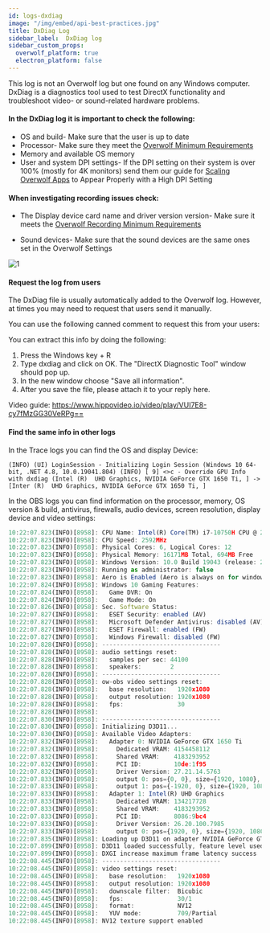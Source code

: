 ```yaml
---
id: logs-dxdiag
image: "/img/embed/api-best-practices.jpg"
title: DxDiag Log
sidebar_label:  DxDiag log
sidebar_custom_props:
  overwolf_platform: true
  electron_platform: false
---
```


This log is not an Overwolf log but one found on any Windows computer. DxDiag is a diagnostics tool used to test DirectX functionality and troubleshoot video- or sound-related hardware problems. 

#### In the DxDiag log it is important to check the following:

* OS and build- Make sure that the user is up to date
* Processor- Make sure they meet the [Overwolf Minimum Requirements](https://support.overwolf.com/en/support/solutions/articles/9000177155-general-issues-and-solutions#minimum) 
* Memory and available OS memory
* User and system DPI settings- If the DPI setting on their system is over 100% (mostly for 4K monitors) send them our guide for [Scaling Overwolf Apps](https://support.overwolf.com/en/support/solutions/articles/9000176964-scaling-overwolf-apps-to-appear-properly-with-a-high-dpi-setting) to Appear Properly with a High DPI Setting

#### When investigating recording issues check:

* The Display device card name and driver version version- Make sure it meets the [Overwolf Recording Minimum Requirements](https://support.overwolf.com/en/support/solutions/articles/9000178267-overwolf-recording-minimum-requirements)

* Sound devices- Make sure that the sound devices are the same ones set in the Overwolf Settings

![1](/assets/logs/1.png)

#### Request the log from users

The DxDiag file is usually automatically added to the Overwolf log. However, at times you may need to request that users send it manually.

You can use the following canned comment to request this from your users:

You can extract this info by doing the following:
 
1. Press the Windows key + R
2. Type dxdiag and click on OK. The "DirectX Diagnostic Tool" window should pop up.
3. In the new window choose "Save all information".
4. After you save the file, please attach it to your reply here.

Video guide: https://www.hippovideo.io/video/play/VUI7E8-cy7fMzGG30VeRPg==

#### Find the same info in other logs

In the Trace logs you can find the OS and display Device:

```
(INFO) (UI) LoginSession - Initializing Login Session (Windows 10 64-bit, .NET 4.8, 10.0.19041.804) (INFO) [ 9] <>c - Override GPU Info with dxdiag (Intel (R)  UHD Graphics, NVIDIA GeForce GTX 1650 Ti, ] -> [Inter (R)  UHD Graphics, NVIDIA GeForce GTX 1650 Ti, ]
```

In the OBS logs you can find information on the processor, memory, OS version & build, antivirus, firewalls, audio devices, screen resolution, display device and video settings:

```js
10:22:07.823(INFO)[8958]: CPU Name: Intel(R) Core(TM) i7-10750H CPU @ 2.60GHz
10:22:07.823(INFO)[8958]: CPU Speed: 2592MHz
10:22:07.823(INFO)[8958]: Physical Cores: 6, Logical Cores: 12
10:22:07.823(INFO)[8958]: Physical Memory: 16171MB Total, 694MB Free
10:22:07.823(INFO)[8958]: Windows Version: 10.0 Build 19043 (release: 2009; revision: 1110; 64-bit)
10:22:07.823(INFO)[8958]: Running as administrator: false
10:22:07.823(INFO)[8958]: Aero is Enabled (Aero is always on for windows 8 and above)
10:22:07.824(INFO)[8958]: Windows 10 Gaming Features:
10:22:07.824(INFO)[8958]: 	Game DVR: On
10:22:07.824(INFO)[8958]: 	Game Mode: On
10:22:07.826(INFO)[8958]: Sec. Software Status:
10:22:07.827(INFO)[8958]: 	ESET Security: enabled (AV)
10:22:07.827(INFO)[8958]: 	Microsoft Defender Antivirus: disabled (AV)
10:22:07.827(INFO)[8958]: 	ESET Firewall: enabled (FW)
10:22:07.827(INFO)[8958]: 	Windows Firewall: disabled (FW)
10:22:07.828(INFO)[8958]: ---------------------------------
10:22:07.828(INFO)[8958]: audio settings reset:
10:22:07.828(INFO)[8958]: 	samples per sec: 44100
10:22:07.828(INFO)[8958]: 	speakers:        2
10:22:07.828(INFO)[8958]: ---------------------------------
10:22:07.828(INFO)[8958]: ow-obs video settings reset:
10:22:07.828(INFO)[8958]: 	base resolution:   1920x1080
10:22:07.828(INFO)[8958]: 	output resolution: 1920x1080
10:22:07.828(INFO)[8958]: 	fps:               30
10:22:07.828(INFO)[8958]: 
10:22:07.830(INFO)[8958]: ---------------------------------
10:22:07.830(INFO)[8958]: Initializing D3D11...
10:22:07.830(INFO)[8958]: Available Video Adapters: 
10:22:07.832(INFO)[8958]: 	Adapter 0: NVIDIA GeForce GTX 1650 Ti
10:22:07.832(INFO)[8958]: 	  Dedicated VRAM: 4154458112
10:22:07.832(INFO)[8958]: 	  Shared VRAM:    4183293952
10:22:07.832(INFO)[8958]: 	  PCI ID:         10de:1f95
10:22:07.832(INFO)[8958]: 	  Driver Version: 27.21.14.5763
10:22:07.833(INFO)[8958]: 	  output 0: pos={0, 0}, size={1920, 1080}, attached=true, refresh=60, name=DELL P2419H
10:22:07.833(INFO)[8958]: 	  output 1: pos={-1920, 0}, size={1920, 1080}, attached=true, refresh=60, name=DELL P2419H
10:22:07.833(INFO)[8958]: 	Adapter 1: Intel(R) UHD Graphics
10:22:07.833(INFO)[8958]: 	  Dedicated VRAM: 134217728
10:22:07.833(INFO)[8958]: 	  Shared VRAM:    4183293952
10:22:07.833(INFO)[8958]: 	  PCI ID:         8086:9bc4
10:22:07.833(INFO)[8958]: 	  Driver Version: 26.20.100.7985
10:22:07.833(INFO)[8958]: 	  output 0: pos={1920, 0}, size={1920, 1080}, attached=true, refresh=144, name=
10:22:07.835(INFO)[8958]: Loading up D3D11 on adapter NVIDIA GeForce GTX 1650 Ti (0)
10:22:07.899(INFO)[8958]: D3D11 loaded successfully, feature level used: b000
10:22:07.899(INFO)[8958]: DXGI increase maximum frame latency success
10:22:08.445(INFO)[8958]: ---------------------------------
10:22:08.445(INFO)[8958]: video settings reset:
10:22:08.445(INFO)[8958]: 	base resolution:   1920x1080
10:22:08.445(INFO)[8958]: 	output resolution: 1920x1080
10:22:08.445(INFO)[8958]: 	downscale filter:  Bicubic
10:22:08.445(INFO)[8958]: 	fps:               30/1
10:22:08.445(INFO)[8958]: 	format:            NV12
10:22:08.445(INFO)[8958]: 	YUV mode:          709/Partial
10:22:08.445(INFO)[8958]: NV12 texture support enabled
```
